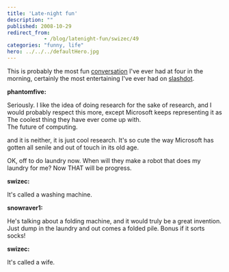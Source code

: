 ```yaml
---
title: 'Late-night fun'
description: ""
published: 2008-10-29
redirect_from: 
            - /blog/latenight-fun/swizec/49
categories: "funny, life"
hero: ../../../defaultHero.jpg
---
```


This is probably the most fun [conversation](http://slashdot.org/comments.pl?sid=1012203&cid=25564795) I've ever had at four in the morning, certainly the most entertaining I've ever had on [slashdot](http://slashdot.org).

**phantomfive:**

Seriously. I like the idea of doing research for the sake of research, and I would probably respect this more, except Microsoft keeps representing it as  
The coolest thing they have ever come up with.  
The future of computing.  

and it is neither, it is just cool research. It's so cute the way Microsoft has gotten all senile and out of touch in its old age.  

OK, off to do laundry now. When will they make a robot that does my laundry for me? Now THAT will be progress.

**swizec:**

It's called a washing machine.

**snowraver1:**

He's talking about a folding machine, and it would truly be a great invention. Just dump in the laundry and out comes a folded pile. Bonus if it sorts socks!

**swizec:**

It's called a wife.

